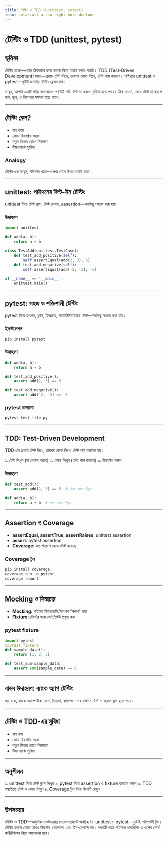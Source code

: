 ```yaml
---
title: টেস্টিং ও TDD (unittest, pytest)
icon: solar:alt-arrow-right-bold-duotone
---
```


# টেস্টিং ও TDD (unittest, pytest)

## ভূমিকা

টেস্টিং হচ্ছে—কোড ঠিকভাবে কাজ করছে কিনা যাচাই করার পদ্ধতি। TDD (Test-Driven Development) মানে—প্রথমে টেস্ট লিখে, তারপর কোড লিখে, টেস্ট পাস করানো। পাইথনে unittest ও pytest—দুইটি জনপ্রিয় টেস্টিং ফ্রেমওয়ার্ক।

ভাবুন, আপনি একটি গাড়ি বানাচ্ছেন—প্রতিটি পার্ট টেস্ট না করলে দুর্ঘটনা হতে পারে। ঠিক তেমন, কোড টেস্ট না করলে বাগ, ভুল, ও নিরাপত্তা সমস্যা হতে পারে।

---

## টেস্টিং কেন?

- বাগ কমে
- কোড রিফ্যাক্টর সহজ
- নতুন ফিচার যোগে নিরাপত্তা
- টিমওয়ার্কে সুবিধা

### Analogy

টেস্টিং-কে ভাবুন, পরীক্ষার খাতা—লেখা শেষে উত্তর যাচাই করা।

---

## unittest: পাইথনের বিল্ট-ইন টেস্টিং

unittest দিয়ে টেস্ট ক্লাস, টেস্ট মেথড, assertion—সবকিছু সহজে করা যায়।

### উদাহরণ

```python
import unittest

def add(a, b):
    return a + b

class TestAdd(unittest.TestCase):
    def test_add_positive(self):
        self.assertEqual(add(2, 3), 5)
    def test_add_negative(self):
        self.assertEqual(add(-2, -3), -5)

if __name__ == '__main__':
    unittest.main()
```

---

## pytest: সহজ ও শক্তিশালী টেস্টিং

pytest দিয়ে ফাংশন, ক্লাস, ফিক্সচার, প্যারামিটারাইজড টেস্ট—সবকিছু সহজে করা যায়।

### ইনস্টলেশন

```bash
pip install pytest
```

### উদাহরণ

```python
def add(a, b):
    return a + b

def test_add_positive():
    assert add(2, 3) == 5

def test_add_negative():
    assert add(-2, -3) == -5
```

### pytest চালানো

```bash
pytest test_file.py
```

---

## TDD: Test-Driven Development

TDD-তে প্রথমে টেস্ট লিখে, তারপর কোড লিখে, টেস্ট পাস করানো হয়।

১. টেস্ট লিখুন (যা ফেইল করবে)
২. কোড লিখুন (টেস্ট পাস করাতে)
৩. রিফ্যাক্টর করুন

### উদাহরণ

```python
def test_add():
    assert add(2, 3) == 5  # টেস্ট আগে লিখুন

def add(a, b):
    return a + b  # পরে কোড লিখুন
```

---

## Assertion ও Coverage

- **assertEqual, assertTrue, assertRaises**: unittest assertion
- **assert**: pytest assertion
- **Coverage**: কত শতাংশ কোড টেস্ট হয়েছে

### Coverage টুল

```bash
pip install coverage
coverage run -m pytest
coverage report
```

---

## Mocking ও ফিক্সচার

- **Mocking:** বাইরের ডিপেন্ডেন্সি/ফাংশন "নকল" করা
- **Fixture:** টেস্টের জন্য ডেটা/স্টেট প্রস্তুত করা

### pytest fixture

```python
import pytest
@pytest.fixture
def sample_data():
    return [1, 2, 3]

def test_sum(sample_data):
    assert sum(sample_data) == 6
```

---

## বাস্তব উদাহরণ: ব্যাংক অ্যাপ টেস্টিং

ধরা যাক, ব্যাংক অ্যাপে টাকা যোগ, বিয়োগ, ব্যালেন্স—সব ফাংশন টেস্ট না করলে ভুল হতে পারে।

---

## টেস্টিং ও TDD-এর সুবিধা

- বাগ কম
- কোড রিফ্যাক্টর সহজ
- নতুন ফিচার যোগে নিরাপত্তা
- টিমওয়ার্কে সুবিধা

---

## অনুশীলন

১. unittest দিয়ে টেস্ট ক্লাস লিখুন
২. pytest দিয়ে assertion ও fixture ব্যবহার করুন
৩. TDD পদ্ধতিতে টেস্ট ও কোড লিখুন
৪. Coverage টুল দিয়ে রিপোর্ট দেখুন

---

## উপসংহার

টেস্টিং ও TDD—আধুনিক সফটওয়্যার ডেভেলপমেন্টে অপরিহার্য। unittest ও pytest—দুটোই শক্তিশালী টুল। টেস্টিং করলে কোড আরও নিরাপদ, স্কেলেবল, এবং টিম-ফ্রেন্ডলি হয়। পরবর্তী পাঠে প্যাকেজ পাবলিশিং ও ওপেন সোর্স কন্ট্রিবিউশন নিয়ে আলোচনা হবে।
